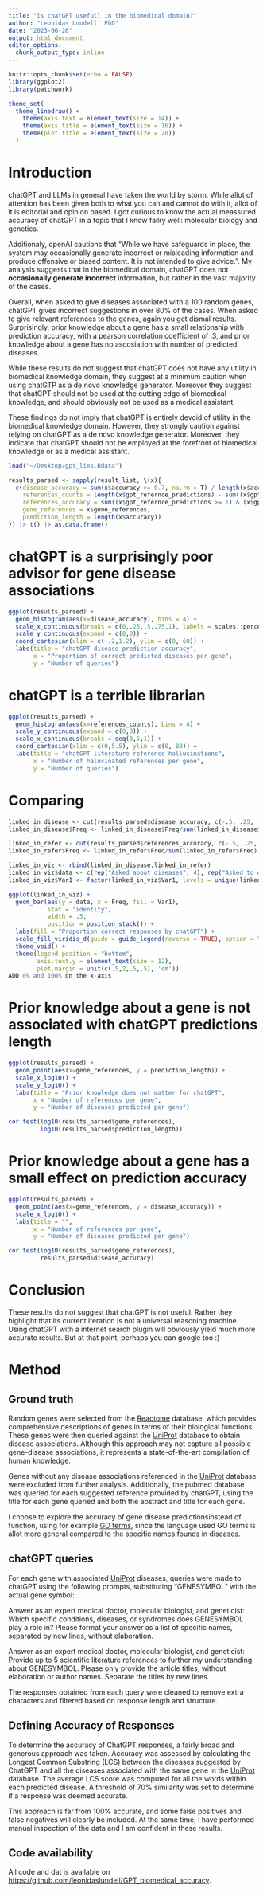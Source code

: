 ```yaml
---
title: "Is chatGPT usefull in the biomedical domain?"
author: "Leonidas Lundell, PhD"
date: "2023-06-26"
output: html_document
editor_options: 
  chunk_output_type: inline
---
```


```r
knitr::opts_chunk$set(echo = FALSE)
library(ggplot2)
library(patchwork)

theme_set(
  theme_linedraw() +
    theme(axis.text = element_text(size = 14)) +
    theme(axis.title = element_text(size = 16)) +
    theme(plot.title = element_text(size = 20))
  )
```

# Introduction

chatGPT and LLMs in general have taken the world by storm. While allot of attention has been given both to what you can and cannot do with it, allot of it is editorial and opinion based. I got curious to know the actual meassured accuracy of chatGPT in a topic that I know failry well: molecular biology and genetics.

Additionaly, openAI cautions that "While we have safeguards in place, the system may occasionally generate incorrect or misleading information and produce offensive or biased content. It is not intended to give advice.". My analysis suggests that in the biomedical domain, chatGPT does not **occasionally generate incorrect** information, but rather in the vast majority of the cases.

Overall, when asked to give diseases associated with a 100 random genes, chatGPT gives incorrect suggestions in over 80% of the cases. When asked to give relevant references to the genes, again you get dismal results. Surprisingly, prior knowledge about a gene has a small relationship with prediction accuracy, with a pearson correlation coefficient of .3, and prior knowledge about a gene has no ascosiation with number of predicted diseases.

While these results do not suggest that chatGPT does not have any utility in biomedical knowledge domain, they suggest at a minimum caution when using chatGTP as a de novo knowledge generator. Moreover they suggest that chatGPT should not be used at the cutting edge of biomedical knowledge, and should obviously not be used as a medical assistant.

These findings do not imply that chatGPT is entirely devoid of utility in the biomedical knowledge domain. However, they strongly caution against relying on chatGPT as a de novo knowledge generator. Moreover, they indicate that chatGPT should not be employed at the forefront of biomedical knowledge or as a medical assistant.

```r
load("~/Desktop/gpt_lies.Rdata")

results_parsed <- sapply(result_list, \(x){
  c(disease_accuracy = sum(x$accuracy >= 0.7, na.rm = T) / length(x$accuracy),
    references_counts = length(x$gpt_refernce_predictions) - sum((x$gpt_refernce_predictions >= 1) & (x$gpt_refernce_predictions <= 3)),
    references_accuracy = sum((x$gpt_refernce_predictions >= 1) & (x$gpt_refernce_predictions <= 3)) / length(x$gpt_refernce_predictions),
    gene_references = x$gene_references,
    prediction_length = length(x$accuracy))
}) |> t() |> as.data.frame()
```

# chatGPT is a surprisingly poor advisor for gene disease associations

```r
ggplot(results_parsed) +
  geom_histogram(aes(x=disease_accuracy), bins = 4) +
  scale_x_continuous(breaks = c(0,.25,.5,.75,1), labels = scales::percent) +
  scale_y_continuous(expand = c(0,0)) +
  coord_cartesian(xlim = c(-.2,1.2), ylim = c(0, 60)) +
  labs(title = "chatGPT disease prediction accuracy",
       x = "Proportion of correct predicted diseases per gene",
       y = "Number of queries")
```

# chatGPT is a terrible librarian

```r
ggplot(results_parsed) +
  geom_histogram(aes(x=references_counts), bins = 4) +
  scale_y_continuous(expand = c(0,0)) +
  scale_x_continuous(breaks = seq(0,5,1)) +
  coord_cartesian(xlim = c(0,5.5), ylim = c(0, 80)) +
  labs(title = "chatGPT literature reference hallucinations",
       x = "Number of halucinated references per gene",
       y = "Number of queries")
```

# Comparing 

```r
linked_in_disease <- cut(results_parsed$disease_accuracy, c(-.5, .25, .5, .75, 1), labels = c("25%", "50%", "75%", "100%")) |> table() |> as.data.frame(stringsAsFactors = F)
linked_in_disease$Freq <- linked_in_disease$Freq/sum(linked_in_disease$Freq)

linked_in_refer <- cut(results_parsed$references_accuracy, c(-.5, .25, .5, .75, 1), labels = c("25%", "50%", "75%", "100%")) |> table() |> as.data.frame(stringsAsFactors = F)
linked_in_refer$Freq <- linked_in_refer$Freq/sum(linked_in_refer$Freq)

linked_in_viz <- rbind(linked_in_disease,linked_in_refer)
linked_in_viz$data <- c(rep("Asked about diseases", 4), rep("Asked to give references", 4))
linked_in_viz$Var1 <- factor(linked_in_viz$Var1, levels = unique(linked_in_viz$Var1))

ggplot(linked_in_viz) +
  geom_bar(aes(y = data, x = Freq, fill = Var1), 
           stat = "identity", 
           width = .5,
           position = position_stack()) + 
  labs(fill = "Proportion correct responses by chatGPT") + 
  scale_fill_viridis_d(guide = guide_legend(reverse = TRUE), option = "D") +
  theme_void() +
  theme(legend.position = "bottom", 
        axis.text.y = element_text(size = 12),
        plot.margin = unit(c(.5,2,.5,.5), 'cm'))
ADD 0% and 100% on the x-axis
```

# Prior knowledge about a gene is not associated with chatGPT predictions length

```r
ggplot(results_parsed) +
  geom_point(aes(x=gene_references, y = prediction_length)) +
  scale_x_log10() +
  scale_y_log10() +
  labs(title = "Prior knowledge does not matter for chatGPT",
       x = "Number of references per gene",
       y = "Number of diseases predicted per gene")

cor.test(log10(results_parsed$gene_references),
         log10(results_parsed$prediction_length))
```

# Prior knowledge about a gene has a small effect on prediction accuracy

```r
ggplot(results_parsed) +
  geom_point(aes(x=gene_references, y = disease_accuracy)) +
  scale_x_log10() +
  labs(title = "",
       x = "Number of references per gene",
       y = "Number of diseases predicted per gene")

cor.test(log10(results_parsed$gene_references),
         results_parsed$disease_accuracy)
```

<!-- # Manual inspection -->

<!-- ```{r} -->
<!-- manual_inspection <- sapply(names(result_list), \(gene){ -->
<!--   x <- result_list[[gene]] -->
<!--   list(predicted_disease = x$gpt_out$disease,  -->
<!--        gene = gene) -->
<!-- }) -->
<!-- names(manual_inspection) <- names(result_list) -->
<!-- manual_inspection <- manual_inspection |>  -->
<!--   reshape2::melt(id.vars = c("predicted_disease", "true_disease", "gene")) -->
<!-- colnames(manual_inspection) <- c("Gene","Actual disease", "GPT predicted disease") -->

<!-- DT::datatable(manual_inspection, -->
<!--               options = list( -->
<!--                 lengthMenu = list(c(25, 50, -1), -->
<!--                                   c('25', '50', 'All')), -->
<!--                 paging = T)) -->
<!-- ``` -->

# Conclusion

These results do not suggest that chatGPT is not useful. Rather they highlight that its current iteration is not a universal reasoning machine. Using chatGPT with a internet search plugin will obviously yield much more accurate results. But at that point, perhaps you can google too :)

# Method

## Ground truth

Random genes were selected from the [Reactome](https://reactome.org/) database, which provides comprehensive descriptions of genes in terms of their biological functions. These genes were then queried against the [UniProt](https://www.uniprot.org/) database to obtain disease associations. Although this approach may not capture all possible gene-disease associations, it represents a state-of-the-art compilation of human knowledge.

Genes without any disease associations referenced in the [UniProt](https://www.uniprot.org/) database were excluded from further analysis. Additionally, the pubmed database was queried for each suggested reference provided by chatGPT, using the title for each gene queried and both the abstract and title for each gene.

I choose to explore the accuracy of gene disease predictionsinstead of function, using for example [GO terms](http://geneontology.org/), since the language used GO terms is allot more general compared to the specific names founds in diseases.

## chatGPT queries

For each gene with associated [UniProt](https://www.uniprot.org/) diseases, queries were made to chatGPT using the following prompts, substituting "GENESYMBOL" with the actual gene symbol:

Answer as an expert medical doctor, molecular biologist, and geneticist: Which specific conditions, diseases, or syndromes does GENESYMBOL play a role in? Please format your answer as a list of specific names, separated by new lines, without elaboration.

Answer as an expert medical doctor, molecular biologist, and geneticist: Provide up to 5 scientific literature references to further my understanding about GENESYMBOL. Please only provide the article titles, without elaboration or author names. Separate the titles by new lines.

The responses obtained from each query were cleaned to remove extra characters and filtered based on response length and structure.

## Defining Accuracy of Responses

To determine the accuracy of ChatGPT responses, a fairly broad and generous approach was taken. Accuracy was assessed by calculating the Longest Common Substring (LCS) between the diseases suggested by ChatGPT and all the diseases associated with the same gene in the [UniProt](https://www.uniprot.org/) database. The average LCS score was computed for all the words within each predicted disease. A threshold of 70% similarity was set to determine if a response was deemed accurate.

This approach is far from 100% accurate, and some false positives and false negatives will clearly be included. At the same time, I have performed manual inspection of the data and I am confident in these results.

## Code availability

All code and dat is available on <https://github.com/leonidaslundell/GPT_biomedical_accuracy>.
